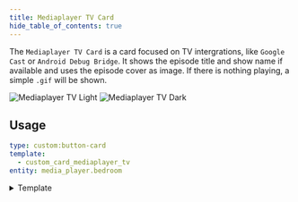 ```yaml
---
title: Mediaplayer TV Card
hide_table_of_contents: true
---
```


The `Mediaplayer TV Card` is a card focused on TV intergrations, like `Google Cast` or `Android Debug Bridge`. It shows the episode title and show name if available and uses the episode cover as image. If there is nothing playing, a simple `.gif` will be shown.

![Mediaplayer TV Light](/img/cards/mediaplayer-tv/mediaplayer-tv.png)
![Mediaplayer TV Dark](/img/cards/mediaplayer-tv/mediaplayer-tv-dark.png)

## Usage

```yaml title="📄 /templates/custom_card_mediaplayer/custom_card_mediaplayer_tv.yaml"
type: custom:button-card
template:
  - custom_card_mediaplayer_tv
entity: media_player.bedroom
```


<details>
  <summary>Template</summary>
  <CodeBlock language="yaml" title="/dashboard/HaCasa/templates/custom_card_mediaplayer/custom_card_mediaplayer_tv.yaml">{MyComponentSource}</CodeBlock>
</details>
